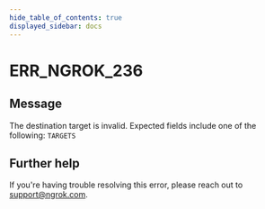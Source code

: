 ```yaml
---
hide_table_of_contents: true
displayed_sidebar: docs
---
```



# ERR_NGROK_236

## Message

The destination target is invalid. Expected fields include one of the following: `TARGETS`

<ErrorDetails error="err_ngrok_236" />

## Further help

If you're having trouble resolving this error, please reach out to [support@ngrok.com](mailto:support@ngrok.com?subject=Help%20with%20ERR_NGROK_236).
